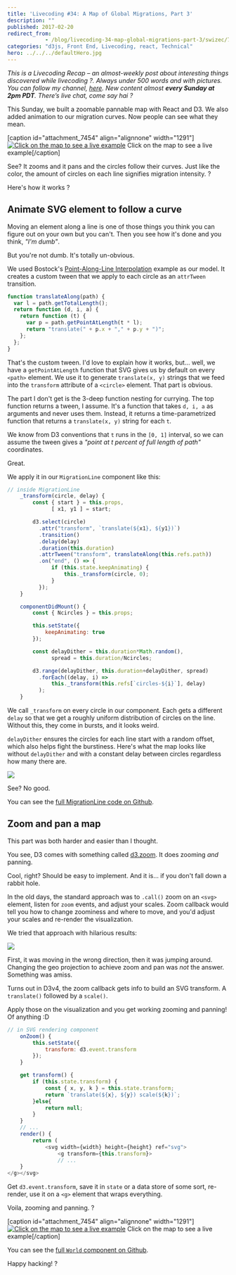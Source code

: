 ```yaml
---
title: 'Livecoding #34: A Map of Global Migrations, Part 3'
description: ""
published: 2017-02-20
redirect_from: 
            - /blog/livecoding-34-map-global-migrations-part-3/swizec/7455
categories: "d3js, Front End, Livecoding, react, Technical"
hero: ../../../defaultHero.jpg
---
```

_This is a Livecoding Recap – an almost-weekly post about interesting things discovered while livecoding ?. Always under 500 words and with pictures. You can follow my channel, [here](https://liveedu.tv/swizec). New content almost **every Sunday at 2pm PDT**. There’s live chat, come say hai ?_

This Sunday, we built a zoomable pannable map with React and D3. We also added animation to our migration curves. Now people can see what they mean.

\[caption id=&quot;attachment_7454&quot; align=&quot;alignnone&quot; width=&quot;1291&quot;][![Click on the map to see a live example](./img/blog-wp-content-uploads-2017-02-uk-migrations.gif)](https://swizec.github.io/migrations-map/) Click on the map to see a live example\[/caption]

See? It zooms and it pans and the circles follow their curves. Just like the color, the amount of circles on each line signifies migration intensity. ?

Here&#x27;s how it works ?

## Animate SVG element to follow a curve

Moving an element along a line is one of those things you think you can figure out on your own but you can&#x27;t. Then you see how it&#x27;s done and you think, _&quot;I&#x27;m dumb&quot;_.

But you&#x27;re not dumb. It&#x27;s totally un-obvious.

We used Bostock&#x27;s [Point-Along-Line Interpolation](https://bl.ocks.org/mbostock/1705868) example as our model. It creates a custom tween that we apply to each circle as an `attrTween` transition.

```javascript
function translateAlong(path) {
  var l = path.getTotalLength();
  return function (d, i, a) {
    return function (t) {
      var p = path.getPointAtLength(t * l);
      return "translate(" + p.x + "," + p.y + ")";
    };
  };
}
```

That&#x27;s the custom tween. I&#x27;d love to explain how it works, but… well, we have a `getPointAtLength` function that SVG gives us by default on every `<path>` element. We use it to generate `translate(x, y)` strings that we feed into the `transform` attribute of a `<circle>` element. That part is obvious.

The part I don&#x27;t get is the 3-deep function nesting for currying. The top function returns a tween, I assume. It&#x27;s a function that takes `d, i, a` as arguments and never uses them. Instead, it returns a time-parametrized function that returns a `translate(x, y)` string for each `t`.

We know from D3 conventions that `t` runs in the `[0, 1]` interval, so we can assume the tween gives a _&quot;point at t percent of full length of path&quot;_ coordinates.

Great.

We apply it in our `MigrationLine` component like this:

```javascript
// inside MigrationLine
    _transform(circle, delay) {
        const { start } = this.props,
              [ x1, y1 ] = start;

        d3.select(circle)
          .attr("transform", `translate(${x1}, ${y1})`)
          .transition()
          .delay(delay)
          .duration(this.duration)
          .attrTween("transform", translateAlong(this.refs.path))
          .on("end", () => {
              if (this.state.keepAnimating) {
                  this._transform(circle, 0);
              }
          });
    }

    componentDidMount() {
        const { Ncircles } = this.props;

        this.setState({
            keepAnimating: true
        });

        const delayDither = this.duration*Math.random(),
              spread = this.duration/Ncircles;

        d3.range(delayDither, this.duration+delayDither, spread)
          .forEach((delay, i) =>
              this._transform(this.refs[`circles-${i}`], delay)
          );
    }
```

We call `_transform` on every circle in our component. Each gets a different `delay` so that we get a roughly uniform distribution of circles on the line. Without this, they come in bursts, and it looks weird.

`delayDither` ensures the circles for each line start with a random offset, which also helps fight the burstiness. Here&#x27;s what the map looks like without `delayDither` and with a constant delay between circles regardless how many there are.

![](./img/blog-wp-content-uploads-2017-02-bursty-map-1.gif)

See? No good.

You can see the [full MigrationLine code on Github](https://github.com/Swizec/migrations-map/blob/de8800aecca4484f8c5827a82c8a746127264143/src/MigrationLine.js).

## Zoom and pan a map

This part was both harder and easier than I thought.

You see, D3 comes with something called [d3.zoom](https://github.com/d3/d3-zoom). It does zooming _and_ panning.

Cool, right? Should be easy to implement. And it is… if you don&#x27;t fall down a rabbit hole.

In the old days, the standard approach was to `.call()` zoom on an `<svg>` element, listen for `zoom` events, and adjust your scales. Zoom callback would tell you how to change zoominess and where to move, and you&#x27;d adjust your scales and re-render the visualization.

We tried that approach with hilarious results:

![](./img/blog-wp-content-uploads-2017-02-drag-1.gif)

First, it was moving in the wrong direction, then it was jumping around. Changing the geo projection to achieve zoom and pan was _not_ the answer. Something was amiss.

Turns out in D3v4, the zoom callback gets info to build an SVG transform. A `translate()` followed by a `scale()`.

Apply those on the visualization and you get working zooming and panning! Of anything :D

```javascript
// in SVG rendering component
    onZoom() {
        this.setState({
            transform: d3.event.transform
        });
    }

    get transform() {
        if (this.state.transform) {
            const { x, y, k } = this.state.transform;
            return `translate(${x}, ${y}) scale(${k})`;
        }else{
            return null;
        }
    }
    // ...
    render() {
        return (
            <svg width={width} height={height} ref="svg">
                <g transform={this.transform}>
                // ...
    }
</g></svg>
```

Get `d3.event.transform`, save it in `state` or a data store of some sort, re-render, use it on a `<g>` element that wraps everything.

Voila, zooming and panning. ?

\[caption id=&quot;attachment_7454&quot; align=&quot;alignnone&quot; width=&quot;1291&quot;][![Click on the map to see a live example](./img/blog-wp-content-uploads-2017-02-uk-migrations.gif)](https://swizec.github.io/migrations-map/) Click on the map to see a live example\[/caption]

You can see the [full `World` component on Github](https://github.com/Swizec/migrations-map/blob/de8800aecca4484f8c5827a82c8a746127264143/src/Maps.js#L69).

Happy hacking! ?
